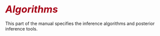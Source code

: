 # <i style="font-size: 110%; padding:1.5em 0 0 0; color:#a80018;">Algorithms</i> {-}

This part of the manual specifies the inference algorithms and posterior
inference tools.  
